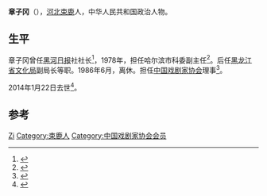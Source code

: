 '''章子冈'''（{{bd|1921年||2014年|1月22日|catIdx=Zhang}}），[[河北省|河北]][[束鹿县|束鹿]]人，中华人民共和国政治人物。

== 生平 ==
章子冈曾任[[黑河日报|黑河日报]]社社长<ref>{{cite news|title=我做随军记者的回忆|url=http://heihe.dbw.cn/system/2012/05/23/053894324.shtml|accessdate=2014-02-22|newspaper=黑河新闻网|date=2012-07-12|archive-date=2016-03-04|archive-url=https://web.archive.org/web/20160304135717/http://heihe.dbw.cn/system/2012/05/23/053894324.shtml|dead-url=no}}</ref>，1978年，担任哈尔滨市科委副主任<ref>{{cite news|title=哈尔滨市政府施政纪略|url=http://218.10.232.41:8080/was40/detail?record=33&channelid=15572&presearchword=|accessdate=2014-02-22|newspaper=哈尔滨市人民政府地方志办公室|archive-date=2018-12-10|archive-url=https://web.archive.org/web/20181210061557/http://218.10.232.41:8080/was40/detail?record=33&channelid=15572&presearchword=|dead-url=no}}</ref>。后任[[黑龙江省文化局|黑龙江省文化局]]副局长等职。1986年6月，离休。担任[[中国戏剧家协会|中国戏剧家协会]]理事<ref>{{cite news|title=中国戏剧家协会第三届理事会名单|url=http://old.cflac.org.cn/wdh/cflac_wdh-4th_Article-41.html|accessdate=2014-02-22|newspaper=中国文联网|deadurl=yes|archiveurl=https://web.archive.org/web/20140228174854/http://old.cflac.org.cn/wdh/cflac_wdh-4th_Article-41.html|archivedate=2014-02-28}}</ref>。

2014年1月22日去世<ref>{{cite news|title=章子冈同志逝世|url=http://cpc.people.com.cn/n/2014/0219/c87393-24405890.html|accessdate=2014-02-22|newspaper=人民网|archive-date=2020-04-17|archive-url=https://web.archive.org/web/20200417124948/http://cpc.people.com.cn/n/2014/0219/c87393-24405890.html|dead-url=no}}</ref>。

== 参考 ==
{{reflist}}

{{中国政治人物小作品}}
{{中国戏剧家协会第三届理事会}}
{{中国戏剧家协会第四届理事会}}

{{Authority control}}
{{DEFAULTSORT:Zhang章}}
[[Category:章姓|Zi]]
[[Category:束鹿人|Category:束鹿人]]
[[Category:中国戏剧家协会会员|Category:中国戏剧家协会会员]]